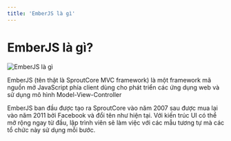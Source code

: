 ```yaml
---
title: 'EmberJS là gì'
---
```


# EmberJS là gì?

![EmberJS là gì](/static/media/emberjs.jpg)

EmberJS (tên thật là SproutCore MVC framework) là một framework mã nguồn mở JavaScript phía client dùng cho phát triển các ứng dụng web và sử dụng mô hình Model-View-Controller

EmberJS ban đầu được tạo ra SproutCore vào năm 2007 sau được mua lại vào năm 2011 bởi Facebook và đổi tên như hiện tại. Với kiến trúc UI có thể mở rộng ngay từ đầu, lập trình viên sẽ làm việc với các mẫu tương tự mà các tổ chức này sử dụng mỗi bước.

